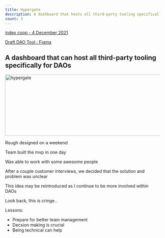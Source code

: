 ```yaml
---
title: Hypergate
description: A dashboard that hosts all third-party tooling specifically for DAOs
count: 3
---
```



[index coop - 4 December 2021](https://www.loom.com/share/3b1ab16f21ae418f819fb9b005356b36)

[Draft DAO Tool : Figma](https://www.loom.com/share/22a93616d0cc43a4969d11740c01e904)

## A dashboard that can host all third-party tooling specifically for DAOs

<Image src="/images/hypergate.png" alt="hypergate" width="600" height="200" />


Rough designed on a weekend

Team built the mvp in one day

Was able to work with some awesome people

After a couple customer interviews, we decided that the solution and problem was unclear

This idea may be reintroduced as I continue to be more involved within DAOs

Look back, this is cringe..

Lessons:

- Prepare for better team management
- Decsion making is crucial
- Being technical can help 